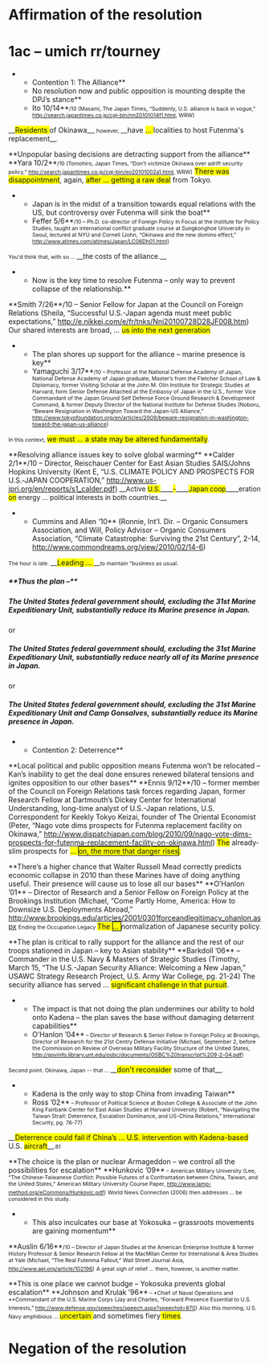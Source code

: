 =Affirmation of the resolution= 
=1ac – umich rr/tourney= 
**Contention 1: The Alliance**
**No resolution now and public opposition is mounting despite the DPJ’s stance**
**Ito 10/14**<span style="font-size: 8pt;">/10 (Masami, The Japan Times, “Suddenly, U.S. alliance is back in vogue,” <span style="color: black;">http://search.japantimes.co.jp/cgi-bin/nn20101014f1.html</span>, WRW)</span>
__<span style="background: none repeat scroll 0% 0% yellow;">Residents </span>of Okinawa__<span style="font-size: 8pt;">, however, </span>__have <span style="background: none repeat scroll 0% 0% yellow;">… </span>localities to host Futenma's replacement__<span style="font-size: 8pt;">.</span>

<span class="Underline">**Unpopular basing decisions are detracting support from the alliance**</span>
<span class="Underline">**Yara 10/2**<span style="font-size: 8pt;">/10 (Tomohiro, Japan Times, “Don't victimize Okinawa over adrift security policy,” <span style="color: black;">http://search.japantimes.co.jp/cgi-bin/eo20101002a1.html</span>, WRW)</span></span>
<span class="Underline"><span style="background: none repeat scroll 0% 0% yellow;">There was disappointment</span>, again, <span style="background: none repeat scroll 0% 0% yellow;">after … getting a raw deal</span> from Tokyo<span style="font-size: 8pt;">.</span></span>

**Japan is in the midst of a transition towards equal relations with the US, but controversy over Futenma will sink the boat**
**Feffer 5/6**<span style="font-size: 8pt;">/10 – Ph.D. co-director of Foreign Policy In Focus at the Institute for Policy Studies, taught an international conflict graduate course at Sungkonghoe University in Seoul, lectured at NYU and Cornell (John, “Okinawa and the new domino effect,” <span style="color: black;">http://www.atimes.com/atimes/Japan/LC06Dh01.html</span>)</span>
<span style="font-size: 8pt;">You'd think that, with so … </span><span class="DebateUnderline">__<span style="font-size: 10pt;">the costs of the alliance.</span>__</span>

**Now is the key time to resolve Futenma – only way to prevent collapse of the relationship.**
<span class="Underline">**Smith 7/26**/10 – </span>Senior Fellow for Japan at the Council on Foreign Relations (Sheila, “Successful U.S.-Japan agenda must meet public expectations,” http://e.nikkei.com/e/fr/tnks/Nni20100728D28JF008.htm)
<span class="Underline">Our shared interests are broad, … <span style="background: none repeat scroll 0% 0% yellow;">us into the next generation</span><span style="font-size: 8pt;">.</span></span>

**The plan shores up support for the alliance – marine presence is key**
**Yamaguchi 3/17**<span style="font-size: 8pt;">/10 – Professor at the National Defense Academy of Japan, National Defense Academy of Japan graduate, Master’s from the Fletcher School of Law & Diplomacy, former Visiting Scholar at the John M. Olin Institute for Strategic Studies at Harvard, form Senior Defense Attached at the Embassy of Japan in the U.S., former Vice Commandant of the Japan Ground Self Defense Force Ground Research & Development Command, & former Deputy Director of the National Institute for Defense Studies (Noboru, “Beware Resignation in Washington Toward the Japan-US Alliance,” <span style="color: black;">http://www.tokyofoundation.org/en/articles/2009/beware-resignation-in-washington-toward-the-japan-us-alliance</span>)</span>
<span class="Underline"><span style="font-size: 8pt;">In this context, </span><span style="background: none repeat scroll 0% 0% yellow;">we must … a state may be altered fundamentally</span><span style="font-size: 8pt;">.</span></span>

<span class="Underline">**Resolving alliance issues key to solve global warming**</span>
<span class="Underline">**Calder 2/1**/10 – Director, Reischauer Center for East Asian Studies SAIS/Johns Hopkins University (Kent E, “U.S. CLIMATE POLICY AND PROSPECTS FOR U.S.‐JAPAN COOPERATION,” http://www.us-jpri.org/en/reports/s1_calder.pdf)</span>
<span class="DebateUnderline">__<span style="font-size: 10pt;">Active <span style="background: none repeat scroll 0% 0% yellow;">U.S.</span></span>____<span style="background: none repeat scroll 0% 0% yellow;">‐</span>____<span style="background: none repeat scroll 0% 0% yellow; font-size: 10pt;">Japan coop</span>____<span style="font-size: 10pt;">eration <span style="background: none repeat scroll 0% 0% yellow;">on</span> energy … political interests in both countries.</span>__</span>


**Cummins and Allen ‘10** (Ronnie, Int’l. Dir. – Organic Consumers Association, and Will, Policy Advisor – Organic Consumers Association, “Climate Catastrophe: Surviving the 21st Century”, 2-14, http://www.commondreams.org/view/2010/02/14-6)
<span style="font-size: 8pt;">The hour is late. </span>__<span style="background: none repeat scroll 0% 0% yellow;">Leading … </span>__<span style="font-size: 8pt;">to maintain "business as usual.</span>

=====**Thus the plan –**===== 
=====The United States federal government should, excluding the 31st Marine Expeditionary Unit, substantially reduce its Marine presence in Japan.===== 

or 

=====The United States federal government should, excluding the 31st Marine Expeditionary Unit, substantially reduce nearly all of its Marine presence in Japan.===== 

or 

=====The United States federal government should, excluding the 31st Marine Expeditionary Unit and Camp Gonsalves, substantially reduce its Marine presence in Japan.===== 



**Contention 2: Deterrence**
<span class="Underline">**Local political and public opposition means Futenma won’t be relocated – Kan’s inability to get the deal done ensures renewed bilateral tensions and ignites opposition to our other bases**</span>
<span class="Underline">**Ennis 9/12**/10 – former member of the Council on Foreign Relations task forces regarding Japan, former Research Fellow at Dartmouth’s Dickey Center for International Understanding, long-time analyst of U.S.-Japan relations, U.S. Correspondent for Keekly Tokyo Keizai, founder of The Oriental Economist (Peter, “Nago vote dims prospects for Futenma replacement facility on Okinawa,” [[http://www.dispatchjapan.com/blog/2010/09/nago-vote-dims-prospects-for-futenma-replacement-facility-on-okinawa.html]])</span>
<span class="Underline"><span style="background: none repeat scroll 0% 0% yellow;">The</span> already-slim prospects for <span style="background: none repeat scroll 0% 0% yellow;">… <span style="border: 1pt solid windowtext; padding: 0in;">on, the more that danger rises</span></span><span style="background: none repeat scroll 0% 0% yellow; font-size: 8pt;">.</span></span>

<span class="Underline">**There’s a higher chance that Walter Russell Mead correctly predicts economic collapse in 2010 than these Marines have of doing anything useful. Their presence will cause us to lose all our bases** </span>
<span class="Underline">**O’Hanlon ’01** – Director of Research and a Senior Fellow on Foreign Policy at the Brookings Institution (Michael, “Come Partly Home, America: How to Downsize U.S. Deployments Abroad,” http://www.brookings.edu/articles/2001/0301forceandlegitimacy_ohanlon.aspx</span>
<span class="Underline"><span style="font-size: 8pt;">Ending the Occupation Legacy </span><span style="background: none repeat scroll 0% 0% yellow;">The <span style="border: 1pt solid windowtext; padding: 0in;">… </span></span>normalization of Japanese security policy<span style="font-size: 8pt;">.</span></span>

<span class="Underline">**The plan is critical to rally support for the alliance and the rest of our troops stationed in Japan – key to Asian stability**</span>
<span class="Underline">**Barkdoll ’06** – Commander in the U.S. Navy & Masters of Strategic Studies (Timothy, March 15, “</span>The U.S.-Japan Security Alliance: Welcoming a New Japan,” USAWC Strategy Research Project, U.S. Army War College, pg. 21-24)
<span class="Underline">The security alliance has served … <span style="background: none repeat scroll 0% 0% yellow;">significant challenge in that pursuit</span>.</span>

**The impact is that not doing the plan undermines our ability to hold onto Kadena – the plan saves the base without damaging deterrent capabilities**
**O’Hanlon ’04**<span style="font-size: 8pt;"> – Director of Research & Senior Fellow in Foreign Policy at Brookings, Director of Research for the 21st Centry Defense Initiative (Michael, September 2, before the Commission on Review of Overseas Military Facility Structure of the United States, <span style="color: black;">http://govinfo.library.unt.edu/osbc/documents/OSBC%20transcript%209-2-04.pdf</span>)</span>
<span style="font-size: 8pt;">Second point. Okinawa, Japan -- that … </span>__<span style="background: none repeat scroll 0% 0% yellow;">don't reconsider</span> some of that__<span style="font-size: 8pt;">.</span>

**Kadena is the only way to stop China from invading Taiwan**
**Ross ’02**<span style="font-size: 8pt;"> – Professor of Political Science at Boston College & Associate of the John King Fairbank Center for East Asian Studies at Harvard University (Robert, “Navigating the Taiwan Strait: Deterrence, Escalation Dominance, and US-China Relations,” International Security, pg. 76-77)</span>
__<span style="background: none repeat scroll 0% 0% yellow;">Deterrence could fail if China’s … U.S. intervention with Kadena-based </span>U.S. <span style="background: none repeat scroll 0% 0% yellow;">aircraft</span>__<span style="font-size: 8pt;">.81</span>

<span class="Underline">**The choice is the plan or nuclear Armageddon – we control all the possibilities for escalation**</span>
<span class="Underline">**Hunkovic ’09**<span style="font-size: 8pt;"> – American Military University (Lee, “The Chinese-Taiwanese Conflict: Possible Futures of a Confrontation between China, Taiwan, and the United States,” American Military University Course Paper, http://www.lamp-method.org/eCommons/Hunkovic.pdf)</span></span>
<span class="Underline"><span style="font-size: 8pt;">World News Connection (2006) then addresses … be considered in this study.</span></span>

**This also inculcates our base at Yokosuka – grassroots movements are gaining momentum**
<span class="Underline">**Auslin 6/16**<span style="font-size: 8pt;">/10 – </span></span><span style="font-size: 8pt;">Director of Japan Studies at the American Enterprise Institute & former History Professor & Senior Research Fellow at the MacMilan Center for International & Area Studies at Yale (Michael, “The Real Futenma Fallout,” Wall Street Journal Asia, <span style="color: black;">http://www.aei.org/article/102196</span>)</span>
<span class="Underline"><span style="font-size: 8pt;">A great sigh of relief … them, however, is another matter.</span></span>


<span class="Underline">**This is one place we cannot budge – Yokosuka prevents global escalation**</span>
<span class="Underline">**Johnson and Krulak ’96**<span style="font-size: 8pt;"> – *Chief of Naval Operations and **Commandant of the U.S. Marine Corps (Jay and Charles, “Forward Presence Essential to U.S. Interests,” http://www.defense.gov/speeches/speech.aspx?speechid=870)</span></span>
<span class="Underline"><span style="font-size: 8pt;">Also this morning, U.S. Navy amphibious … </span><span style="background: none repeat scroll 0% 0% yellow;">uncertain </span>and sometimes fiery<span style="background: none repeat scroll 0% 0% yellow;"> times</span><span style="font-size: 8pt;">.</span></span>

=Negation of the resolution=